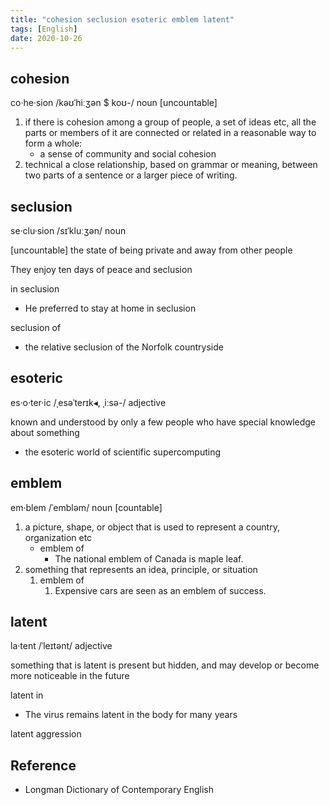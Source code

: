 ```yaml
---
title: "cohesion seclusion esoteric emblem latent"
tags: [English]
date: 2020-10-26
---
```


## cohesion

co·he·sion /kəʊˈhiːʒən $ koʊ-/ noun [uncountable]

1. if there is cohesion among a group of people, a set of ideas etc, all the
   parts or members of it are connected or related in a reasonable way to form a
   whole:
   - a sense of community and social cohesion
2. technical a close relationship, based on grammar or meaning, between two
   parts of a sentence or a larger piece of writing.

## seclusion

se·clu·sion /sɪˈkluːʒən/ noun

[uncountable] the state of being private and away from other people

They enjoy ten days of peace and seclusion

in seclusion

- He preferred to stay at home in seclusion

seclusion of

- the relative seclusion of the Norfolk countryside

## esoteric

es·o·ter·ic /ˌesəˈterɪk◂, ˌiːsə-/ adjective

known and understood by only a few people who have special knowledge about
something

- the esoteric world of scientific supercomputing

## emblem

em·blem /ˈembləm/ noun [countable]

1. a picture, shape, or object that is used to represent a country, organization
   etc
   - emblem of
     - The national emblem of Canada is maple leaf.
2. something that represents an idea, principle, or situation
   1. emblem of
      1. Expensive cars are seen as an emblem of success.

## latent

la·tent /ˈleɪtənt/ adjective

something that is latent is present but hidden, and may develop or become more
noticeable in the future

latent in

- The virus remains latent in the body for many years

latent aggression

## Reference

- Longman Dictionary of Contemporary English